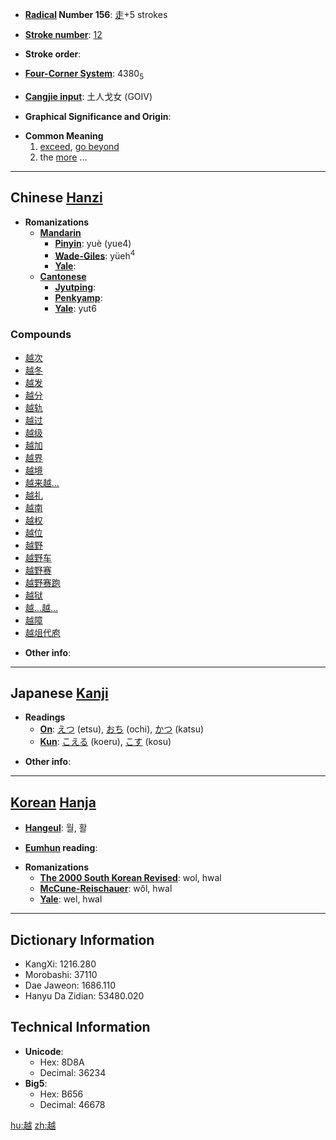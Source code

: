 * '''[[Wiktionary:Chinese radical index| Radical]] Number 156''': [[Wiktionary:Chinese radical index 走|走]]+5 strokes

* '''[[Wiktionary:Chinese total strokes index|Stroke number]]''': [[Wiktionary:Chinese total strokes index 12|12]]

* '''Stroke order''': 

* '''[[Wiktionary:Chinese four corner index|Four-Corner System]]''': 4380<sub>5</sub>

* '''[[Wiktionary:Chinese Cangjie index|Cangjie input]]''': 土人戈女 (GOIV)

* '''Graphical Significance and Origin''': 

* '''Common Meaning'''
*# [[exceed]], [[go beyond]]
*# the [[more]] ...


----

== Chinese [[Hanzi]] ==

* '''Romanizations'''
** '''[[Mandarin]]'''
*** '''[[Pinyin]]''': yuè (yue4)
*** '''[[Wade-Giles]]''': yüeh<sup>4</sup>
*** '''[[Yale]]''': 
** '''[[Cantonese]]'''
*** '''[[Jyutping]]''':
*** '''[[Penkyamp]]''': 
*** '''[[Yale]]''': yut6

===Compounds===
*[[越次]]
*[[越冬]]
*[[越发]]
*[[越分]]
*[[越轨]]
*[[越过]]
*[[越级]]
*[[越加]]
*[[越界]]
*[[越境]]
*[[越来越…]]
*[[越礼]]
*[[越南]]
*[[越权]]
*[[越位]]
*[[越野]]
*[[越野车]]
*[[越野赛]]
*[[越野赛跑]]
*[[越狱]]
*[[越…越…]]
*[[越障]]
*[[越俎代庖]]

* '''Other info''': 

----

== Japanese [[Kanji]] ==

* '''Readings'''
** '''[[On]]''': [[えつ]] (etsu), [[おち]] (ochi), [[かつ]] (katsu)
** '''[[Kun]]''': [[こえる]] (koeru), [[こす]] (kosu)

* '''Other info''':  

----

== [[Korean]] [[Hanja]] ==

* '''[[Hangeul]]''': 월, 활

* '''[[Eumhun]] reading''': 

* '''Romanizations'''
** '''[[The 2000 South Korean Revised Romanization|The 2000 South Korean Revised]]''': wol, hwal
** '''[[McCune-Reischauer]]''': wŏl, hwal
** '''[[Yale]]''': wel, hwal

----

== Dictionary Information ==

* KangXi: 1216.280
* Morobashi: 37110
* Dae Jaweon: 1686.110
* Hanyu Da Zidian: 53480.020

== Technical Information ==

* '''Unicode''':
** Hex: 8D8A
** Decimal: 36234
* '''Big5''':
** Hex: B656
** Decimal: 46678

[[hu:越]]
[[zh:越]]